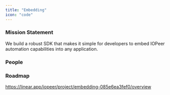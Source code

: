 ```yaml
---
title: "Embedding"
icon: "code"
---
```



### Mission Statement

We build a robust SDK that makes it simple for developers to embed IOPeer automation capabilities into any application.

### People

<CardGroup col={3}>
<Snippet file="profile/abdulyki.mdx" />
<Snippet file="profile/mo.mdx" />
</CardGroup>


### Roadmap

https://linear.app/iopeer/project/embedding-085e6ea3fef0/overview
